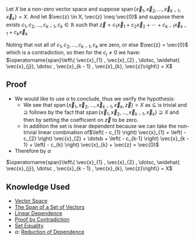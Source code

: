 
Let <math display="inline">X</math> be a non-zero vector space and suppose <math display="inline">\operatorname{span}\left\{ \vec{x}_{1} , \vec{x}_{2} , \dotsc  , \vec{x}_{k - 1} , \vec{x}_{k}\right\} = X</math>. And let <math display="inline">\vec{z} \in X, \vec{z} \neq \vec{0}</math> and suppose there exists <math display="inline">c_{1} ,  c_{2} ,  \dotsc  ,  c_{k - 1} ,  c_{k} \in \mathbb{R}</math> such that <math display="block">\vec{z} = c_{1} \vec{x}_{1}  +  c_{2} \vec{x}_{2}  +  \dotsb  +  c_{k - 1} \vec{x}_{k - 1}  +  c_{k} \vec{x}_{k}</math>

Noting that not all of <math display="inline">c_{1} , c_{2} , \dotsc  , c_{k - 1} , c_{k}</math> are zero, or else <math display="inline">\vec{z} = \vec{0}</math> which is a contradiction, so then for the <math display="inline">c_{j} \neq 0</math> we have: <math display="block">\operatorname{span}\left\{ \vec{x}_{1} ,  \vec{x}_{2} ,  \dotsc, \widehat{ \vec{x}_{j}}, \dotsc  ,  \vec{x}_{k - 1} ,  \vec{x}_{k}, \vec{z}\right\} = X</math>

==Proof==

* We would like to use <math>\alpha</math> to conclude, thus we verify the hypothesis:
** We see that <math display="inline">\operatorname{span}\left\{ \vec{x}_{1} , \vec{x}_{2} , \dotsc  , \vec{x}_{k - 1} , \vec{x}_{k}, \vec{z}\right\} = X</math> as <math>\subseteq</math> is trivial and <math display="inline">\supseteq</math> follows by the fact that <math display="inline">\operatorname{span}\left\{ \vec{x}_{1} , \vec{x}_{2} , \dotsc  , \vec{x}_{k - 1} , \vec{x}_{k}\right\} \supseteq X</math> and then by setting the coefficient on <math display="inline">\vec{z}</math> to be zero.
** In addition the set is linear dependent because we can take the non-trivial linear combination of<math display="block">\left(  - c_{1} \right) \vec{x}_{1}  +  \left(  - c_{2} \right) \vec{x}_{2}  +  \dotsb   +  \left(  - c_{k-1} \right) \vec{x}_{k - 1}  +  \left(  - c_{k} \right) \vec{x}_{k}  +  \vec{z} = \vec{0}</math>
* Therefore by <math display="inline">\alpha</math>
<math display="block">\operatorname{span}\left\{ \vec{x}_{1} ,  \vec{x}_{2} ,  \dotsc, \widehat{ \vec{x}_{j}}, \dotsc  ,  \vec{x}_{k - 1} ,  \vec{x}_{k}, \vec{z}\right\} = X</math>

==Knowledge Used==

*[[Vector Space]]
*[[The Span of a Set of Vectors]]
*[[Linear Dependence]]
*[[Proof by Contradiction]]
*[[Set Equality]]
*<math>\alpha</math>: [[Reduction of Dependence]]
{{Knowledge Metadata|Linear Algebra|Lemma}}